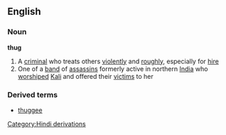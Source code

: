 ==English==
===Noun===
'''thug'''
#A [[criminal]] who treats others [[violent]]ly and [[rough]]ly, especially for [[hire]]
#One of a [[band]] of [[assassin]]s formerly active in northern [[India]] who [[worship]]ed [[Kali]] and offered their [[victim]]s to her
===Derived terms===
*[[thuggee]]
[[Category:Hindi derivations]]